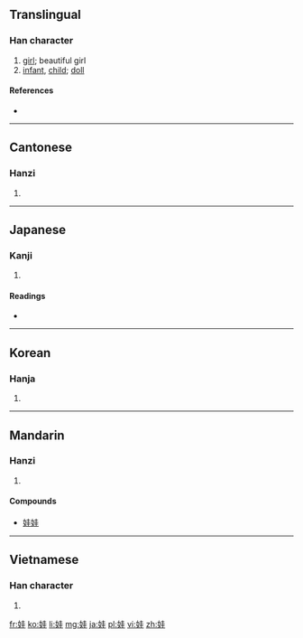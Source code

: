 ==Translingual==

===Han character===
{{Han char|rn=38|rad=女|as=06|sn=9|four=4441<sub>4</sub>|canj=女土土 (VGG)|ids=⿰[[女]][[圭]]}}

# [[girl]]; beautiful girl
# [[infant]], [[child]]; [[doll]]

====References====
* {{Han ref|kx=0261.290|dkj=06262|dj=0528.020|hdz=21042.060|uh=5A03|ud=23043|bh=ABBD|bd=43965}}

----

==Cantonese==

===Hanzi===
{{yue-hanzi|jyut=|y=wa1}}

# {{defn|lang=yue|sort=女06}}

----

==Japanese==

===Kanji===
{{ja-kanji|grade=|rs=女06}}

# {{defn|lang=ja|sort=女06}}

====Readings====
* {{ja-readings|on=[[あ]] (a), [[あい]] (ai)|kun=[[うつくしい]] (utsukushii)}}

----

==Korean==

===Hanja===
{{ko-hanja|hangeul=왜|rv=wae|mr=wae}}

# {{defn|lang=ko|sort=女06}}

----

==Mandarin==

===Hanzi===
{{cmn-hanzi|pin=[[wá]] ([[wa2]])|wg=wa<sup>2</sup>}}

# {{defn|lang=cmn|sort=女06}}

====Compounds====
* [[娃娃]]

----

==Vietnamese==

===Han character===
{{vi-hantu|[[oa]]|rs=女06}}

# {{defn|lang=vi|sort=女06}}

[[fr:娃]]
[[ko:娃]]
[[li:娃]]
[[mg:娃]]
[[ja:娃]]
[[pl:娃]]
[[vi:娃]]
[[zh:娃]]